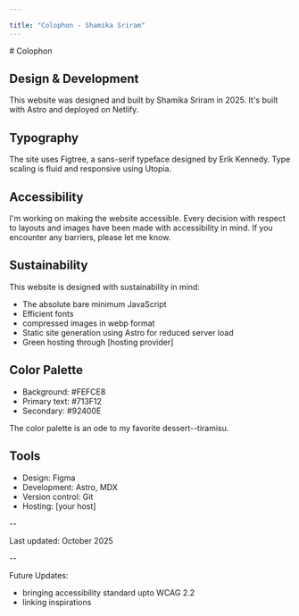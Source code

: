 ```yaml
---

title: "Colophon - Shamika Sriram"
---
```


<Layout>
# Colophon

## Design & Development

This website was designed and built by Shamika Sriram in 2025. It's built with Astro and deployed on Netlify.

## Typography

The site uses Figtree, a sans-serif typeface designed by Erik Kennedy. Type scaling is fluid and responsive using Utopia.

## Accessibility

I'm working on making the website accessible. Every decision with respect to layouts and images have been made with accessibility in mind. If you encounter any barriers, please let me know.

## Sustainability

This website is designed with sustainability in mind:
- The absolute bare minimum JavaScript
- Efficient fonts
- compressed images in webp format
- Static site generation using Astro for reduced server load
- Green hosting through [hosting provider]

## Color Palette

- Background: #FEFCE8
- Primary text: #713F12
- Secondary: #92400E

The color palette is an ode to my favorite dessert--tiramisu.

## Tools

- Design: Figma
- Development: Astro, MDX
- Version control: Git
- Hosting: [your host]

--

Last updated: October 2025

--

Future Updates:
- bringing accessibility standard upto WCAG 2.2 
- linking inspirations
</Layout>